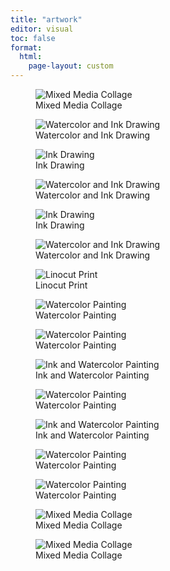```yaml
---
title: "artwork"
editor: visual
toc: false
format:
  html:
    page-layout: custom
---
```


::: art
![Mixed Media Collage](Art/A1.jpg)

![Watercolor and Ink Drawing](Art/A2.jpg)

![Ink Drawing](Art/A3.jpg)

![Watercolor and Ink Drawing](Art/A4.jpg)

![Ink Drawing](Art/A5.jpg)

![Watercolor and Ink Drawing](Art/A6.jpg)

![Linocut Print](Art/A7.jpg)

![Watercolor Painting](Art/A8.jpg)

![Watercolor Painting](Art/A9.jpg)

![Ink and Watercolor Painting](Art/A10.jpg)

![Watercolor Painting](Art/A11.jpg) 

![Ink and Watercolor Painting](Art/A12.jpg)

![Watercolor Painting](Art/A13.jpg)

![Watercolor Painting](Art/A14.jpg)

![Mixed Media Collage](Art/A15.jpg)

![Mixed Media Collage](Art/A16.jpg)
:::
